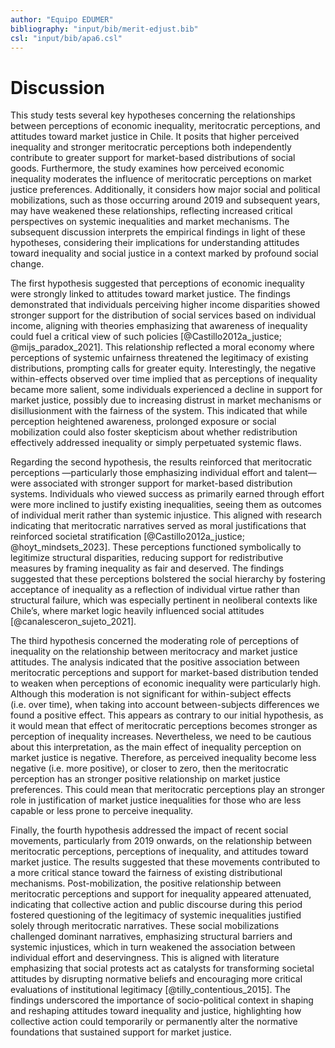 ```yaml
---
author: "Equipo EDUMER"
bibliography: "input/bib/merit-edjust.bib"
csl: "input/bib/apa6.csl"
---
```



# Discussion

This study tests several key hypotheses concerning the relationships between perceptions of economic inequality, meritocratic perceptions, and attitudes toward market justice in Chile. It posits that higher perceived inequality and stronger meritocratic perceptions both independently contribute to greater support for market-based distributions of social goods. Furthermore, the study examines how perceived economic inequality moderates the influence of meritocratic perceptions on market justice preferences. Additionally, it considers how major social and political mobilizations, such as those occurring around 2019 and subsequent years, may have weakened these relationships, reflecting increased critical perspectives on systemic inequalities and market mechanisms. The subsequent discussion interprets the empirical findings in light of these hypotheses, considering their implications for understanding attitudes toward inequality and social justice in a context marked by profound social change.

The first hypothesis suggested that perceptions of economic inequality were strongly linked to attitudes toward market justice. The findings demonstrated that individuals perceiving higher income disparities showed stronger support for the distribution of social services based on individual income, aligning with theories emphasizing that awareness of inequality could fuel a critical view of such policies [@Castillo2012a_justice; @mijs_paradox_2021]. This relationship reflected a moral economy where perceptions of systemic unfairness threatened the legitimacy of existing distributions, prompting calls for greater equity. Interestingly, the negative within-effects observed over time implied that as perceptions of inequality became more salient, some individuals experienced a decline in support for market justice, possibly due to increasing distrust in market mechanisms or disillusionment with the fairness of the system. This indicated that while perception heightened awareness, prolonged exposure or social mobilization could also foster skepticism about whether redistribution effectively addressed inequality or simply perpetuated systemic flaws.

Regarding the second hypothesis, the results reinforced that meritocratic perceptions ---particularly those emphasizing individual effort and talent--- were associated with stronger support for market-based distribution systems. Individuals who viewed success as primarily earned through effort were more inclined to justify existing inequalities, seeing them as outcomes of individual merit rather than systemic injustice. This aligned with research indicating that meritocratic narratives served as moral justifications that reinforced societal stratification [@Castillo2012a_justice; @hoyt_mindsets_2023]. These perceptions functioned symbolically to legitimize structural disparities, reducing support for redistributive measures by framing inequality as fair and deserved. The findings suggested that these perceptions bolstered the social hierarchy by fostering acceptance of inequality as a reflection of individual virtue rather than structural failure, which was especially pertinent in neoliberal contexts like Chile's, where market logic heavily influenced social attitudes [@canalesceron_sujeto_2021].

The third hypothesis concerned the moderating role of perceptions of inequality on the relationship between meritocracy and market justice attitudes. The analysis indicated that the positive association between meritocratic perceptions and support for market-based distribution tended to weaken when perceptions of economic inequality were particularly high. Although this moderation is not significant for within-subject effects (i.e. over time), when taking into account between-subjects differences we found a positive effect. This appears as contrary to our initial hypothesis, as it would mean that effect of meritocratic perceptions becomes stronger as perception of inequality increases. Nevertheless, we need to be cautious about this interpretation, as the main effect of inequality perception on market justice is negative. Therefore, as perceived inequality become less negative (i.e. more positive), or closer to zero, then the meritocratic perception has an stronger positive relationship on market justice preferences. This could mean that meritocratic perceptions play an stronger role in justification of market justice inequalities for those who are less capable or less prone to perceive inequality.

Finally, the fourth hypothesis addressed the impact of recent social movements, particularly from 2019 onwards, on the relationship between meritocratic perceptions, perceptions of inequality, and attitudes toward market justice. The results suggested that these movements contributed to a more critical stance toward the fairness of existing distributional mechanisms. Post-mobilization, the positive relationship between meritocratic perceptions and support for inequality appeared attenuated, indicating that collective action and public discourse during this period fostered questioning of the legitimacy of systemic inequalities justified solely through meritocratic narratives. These social mobilizations challenged dominant narratives, emphasizing structural barriers and systemic injustices, which in turn weakened the association between individual effort and deservingness. This is aligned with literature emphasizing that social protests act as catalysts for transforming societal attitudes by disrupting normative beliefs and encouraging more critical evaluations of institutional legitimacy [@tilly_contentious_2015]. The findings underscored the importance of socio-political context in shaping and reshaping attitudes toward inequality and justice, highlighting how collective action could temporarily or permanently alter the normative foundations that sustained support for market justice.